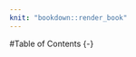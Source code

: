 ---
knit: "bookdown::render_book"
---

#Table of Contents {-}

<!-- 
The following line is required to re-set page numbering after preliminary material. Do not remove
-->
\clearpage\pagenumbering{arabic}\setcounter{page}{0}
